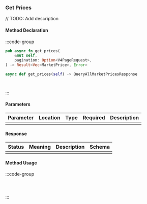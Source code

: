 ### Get Prices

// TODO: Add description

#### Method Declaration

:::code-group

```rust [Rust]
pub async fn get_prices(
    &mut self,
    pagination: Option<V4PageRequest>,
) -> Result<Vec<MarketPrice>, Error>
```

```python [Python]
async def get_prices(self) -> QueryAllMarketPricesResponse
```

```typescript [TypeScript]

```

```url [API]
```

:::

#### Parameters

| Parameter | Location | Type  | Required | Description |
| --------- | -------- | ----- | -------- | ----------- |
|           |          |       |          |             |

#### Response

| Status | Meaning | Description | Schema |
| ------ | ------- | ----------- | ------ |
|        |         |             |        |

#### Method Usage

:::code-group

```rust [Rust]
```

```python [Python]

```

```typescript [TypeScript]

```

:::
